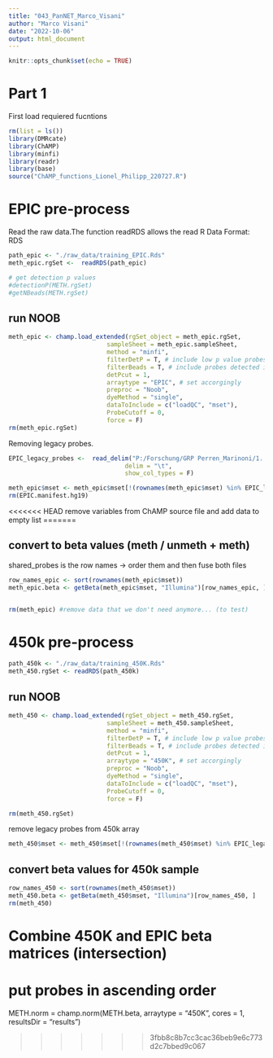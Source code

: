 ```yaml
---
title: "043_PanNET_Marco_Visani"
author: "Marco Visani"
date: "2022-10-06"
output: html_document
---
```


```r
knitr::opts_chunk$set(echo = TRUE)
```
 
# Part 1
First load requiered fucntions 
```r
rm(list = ls())
library(DMRcate)
library(ChAMP)
library(minfi)
library(readr)
library(base)
source("ChAMP_functions_Lionel_Philipp_220727.R")
```

# EPIC pre-process
Read the raw data.The function readRDS allows the read R Data Format: RDS
```r
path_epic <- "./raw_data/training_EPIC.Rds"
meth_epic.rgSet <-  readRDS(path_epic)
```

```r
# get detection p values
#detectionP(METH.rgSet)
#getNBeads(METH.rgSet)
```

## run NOOB 
```r
meth_epic <- champ.load_extended(rgSet_object = meth_epic.rgSet, 
                           sampleSheet = meth_epic.sampleSheet,
                           method = "minfi", 
                           filterDetP = T, # include low p value probes
                           filterBeads = T, # include probes detected in few beads
                           detPcut = 1,
                           arraytype = "EPIC", # set accorgingly
                           preproc = "Noob", 
                           dyeMethod = "single", 
                           dataToInclude = c("loadQC", "mset"),
                           ProbeCutoff = 0,
                           force = F)
rm(meth_epic.rgSet)
```

Removing legacy probes. 
```r
EPIC_legacy_probes <-  read_delim("P:/Forschung/GRP Perren_Marinoni/1. Group/2. People/17. Philipp Kirchner/projects/shared_data/Illumina_methylation_arrays/MethylationEPIC Missing Legacy CpG (v1.0_B3 vs. v1.0_B2).txt.gz",
                                delim = "\t",
                                show_col_types = F)

meth_epic$mset <- meth_epic$mset[!(rownames(meth_epic$mset) %in% EPIC_legacy_probes$TargetID), ]
rm(EPIC.manifest.hg19)
```

<<<<<<< HEAD
remove variables from ChAMP source file and add data to empty list
=======

## convert to beta values (meth / unmeth + meth)
shared_probes is the row names -> order them and then fuse both files
```r
row_names_epic <- sort(rownames(meth_epic$mset))
meth_epic.beta <- getBeta(meth_epic$mset, "Illumina")[row_names_epic, ]


rm(meth_epic) #remove data that we don't need anymore... (to test)
```




# 450k pre-process
```r
path_450k <- "./raw_data/training_450K.Rds"
meth_450.rgSet <- readRDS(path_450k)
```

## run NOOB 
```r
meth_450 <- champ.load_extended(rgSet_object = meth_450.rgSet, 
                           sampleSheet = meth_450.sampleSheet,
                           method = "minfi", 
                           filterDetP = T, # include low p value probes
                           filterBeads = T, # include probes detected in few beads
                           detPcut = 1,
                           arraytype = "450K", # set accorgingly
                           preproc = "Noob", 
                           dyeMethod = "single", 
                           dataToInclude = c("loadQC", "mset"),
                           ProbeCutoff = 0,
                           force = F)

rm(meth_450.rgSet)
```

remove legacy probes from 450k array
```r
meth_450$mset <- meth_450$mset[!(rownames(meth_450$mset) %in% EPIC_legacy_probes$TargetID), ]
```


## convert beta values for 450k sample
```r
row_names_450 <- sort(rownames(meth_450$mset))
meth_450.beta <- getBeta(meth_450$mset, "Illumina")[row_names_450, ]
rm(meth_450)
```






# Combine 450K and EPIC beta matrices (intersection)



# put probes in ascending order
METH.norm = champ.norm(METH.beta, 
                       arraytype = "450K", 
                       cores = 1,
                       resultsDir = "results")


>>>>>>> 3fbb8c8b7cc3cac36beb9e6c773d2c7bbed9c067
